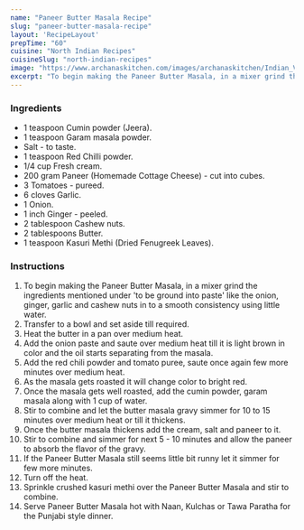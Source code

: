 ---
name: "Paneer Butter Masala Recipe"
slug: "paneer-butter-masala-recipe"
layout: 'RecipeLayout'
prepTime: "60"
cuisine: "North Indian Recipes"
cuisineSlug: "north-indian-recipes"
image: "https://www.archanaskitchen.com/images/archanaskitchen/Indian_Vegetables_Gravy/Paneer_Butter_Masala_Recipe.jpg"
excerpt: "To begin making the Paneer Butter Masala, in a mixer grind the ingredients mentioned under to be ground into paste like the onion, ginger, garlic and cashew nuts in to a smooth consistency using little water"
---

### Ingredients

- 1 teaspoon Cumin powder (Jeera).
- 1 teaspoon Garam masala powder.
- Salt - to taste.
- 1 teaspoon Red Chilli powder.
- 1/4 cup Fresh cream.
- 200 gram Paneer (Homemade Cottage Cheese) - cut into cubes.
- 3 Tomatoes - pureed.
- 6 cloves Garlic.
- 1 Onion.
- 1 inch Ginger - peeled.
- 2 tablespoon Cashew nuts.
- 2 tablespoons Butter.
- 1 teaspoon Kasuri Methi (Dried Fenugreek Leaves).

### Instructions

1. To begin making the Paneer Butter Masala, in a mixer grind the ingredients mentioned under 'to be ground into paste' like the onion, ginger, garlic and cashew nuts in to a smooth consistency using little water.
1. Transfer to a bowl and set aside till required.
1. Heat the butter in a  pan over medium heat.
1. Add the onion paste and saute over medium heat till it is light brown in color and the oil starts separating from the masala.
1. Add the red chili powder and tomato puree, saute once again few more minutes over medium heat.
1. As the masala gets roasted it will change color to bright red.
1. Once the masala gets well roasted, add the cumin powder, garam masala along with 1 cup of water.
1. Stir to combine and let the butter masala gravy simmer for 10 to 15 minutes over medium heat or till it thickens.
1. Once the butter masala thickens add the cream, salt and paneer to it.
1. Stir to combine and simmer for next 5 - 10 minutes and allow the paneer to absorb the flavor of the gravy.
1. If the Paneer Butter Masala still seems little bit runny let it simmer for few more minutes.
1. Turn off the heat.
1. Sprinkle crushed kasuri methi over the Paneer Butter Masala and stir to combine.
1. Serve Paneer Butter Masala hot with Naan, Kulchas or Tawa Paratha for the Punjabi style dinner.

